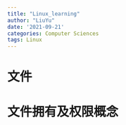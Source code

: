 ```yaml
---
title: "Linux_learning"
author: "LiuYu"
date: '2021-09-21'
categories: Computer Sciences
tags: Linux
---
```


# 文件
# 文件拥有及权限概念



